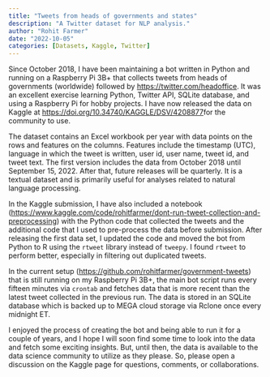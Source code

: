```yaml
---
title: "Tweets from heads of governments and states"
description: "A Twitter dataset for NLP analysis."
author: "Rohit Farmer"
date: "2022-10-05"
categories: [Datasets, Kaggle, Twitter]
---
```


Since October 2018, I have been maintaining a bot written in Python and running on a Raspberry Pi 3B+ that collects tweets from heads of governments (worldwide) followed by <https://twitter.com/headoffice>. It was an excellent exercise learning Python, Twitter API, SQLite database, and using a Raspberry Pi for hobby projects. I have now released the data on Kaggle at <https://doi.org/10.34740/KAGGLE/DSV/4208877>for the community to use.

The dataset contains an Excel workbook per year with data points on the rows and features on the columns. Features include the timestamp (UTC), language in which the tweet is written, user id, user name, tweet id, and tweet text. The first version includes the data from October 2018 until September 15, 2022. After that, future releases will be quarterly. It is a textual dataset and is primarily useful for analyses related to natural language processing.

In the Kaggle submission, I have also included a notebook (<https://www.kaggle.com/code/rohitfarmer/dont-run-tweet-collection-and-preprocessing>) with the Python code that collected the tweets and the additional code that I used to pre-process the data before submission. After releasing the first data set, I updated the code and moved the bot from Python to R using the `rtweet` library instead of `tweepy`. I found `rtweet` to perform better, especially in filtering out duplicated tweets.

In the current setup (<https://github.com/rohitfarmer/government-tweets>) that is still running on my Raspberry Pi 3B+, the main bot script runs every fifteen minutes via `crontab` and fetches data that is more recent than the latest tweet collected in the previous run. The data is stored in an SQLite database which is backed up to MEGA cloud storage via Rclone once every midnight ET.

I enjoyed the process of creating the bot and being able to run it for a couple of years, and I hope I will soon find some time to look into the data and fetch some exciting insights. But, until then, the data is available to the data science community to utilize as they please. So, please open a discussion on the Kaggle page for questions, comments, or collaborations.
